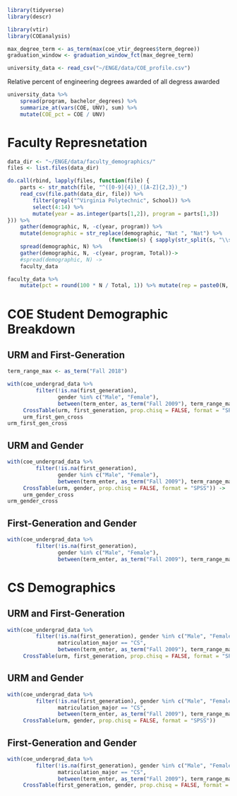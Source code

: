 ```r
library(tidyverse)
library(descr)

library(vtir)
library(COEanalysis)

max_degree_term <- as_term(max(coe_vtir_degrees$term_degree))
graduation_window <- graduation_window_fct(max_degree_term)

university_data <- read_csv("~/ENGE/data/COE_profile.csv")
```

Relative percent of engineering degrees awarded of all degress awarded

```r
university_data %>%
    spread(program, bachelor_degrees) %>%
    summarize_at(vars(COE, UNV), sum) %>%
    mutate(COE_pct = COE / UNV)
```

# Faculty Represnetation

```r
data_dir <- "~/ENGE/data/faculty_demographics/"
files <- list.files(data_dir)

do.call(rbind, lapply(files, function(file) {
    parts <- str_match(file, "^([0-9]{4})_([A-Z]{2,3})_")
    read_csv(file.path(data_dir, file)) %>% 
        filter(grepl("^Virginia Polytechnic", School)) %>% 
        select(4:14) %>%
        mutate(year = as.integer(parts[1,2]), program = parts[1,3])
})) %>%
    gather(demographic, N, -c(year, program)) %>%
    mutate(demographic = str_replace(demographic, "Nat ", "Nat") %>% 
                                (function(s) { sapply(str_split(s, "\\s+"), function(ss) ss[1]) })) %>%
    spread(demographic, N) %>%
    gather(demographic, N, -c(year, program, Total))->
    #spread(demographic, N) ->
    faculty_data
```

```r
faculty_data %>%
    mutate(pct = round(100 * N / Total, 1)) %>% mutate(rep = paste0(N, "(", pct, ")")) %>% select(-Total, -N, -pct) %>% unite(yp, year, program) %>% spread(yp, rep)
```

# COE Student Demographic Breakdown

## URM and First-Generation

```r
term_range_max <- as_term("Fall 2018")

with(coe_undergrad_data %>%
         filter(!is.na(first_generation), 
                gender %in% c("Male", "Female"),
                between(term_enter, as_term("Fall 2009"), term_range_max)),
     CrossTable(urm, first_generation, prop.chisq = FALSE, format = "SPSS")) ->
     urm_first_gen_cross
urm_first_gen_cross
```

## URM and Gender

```r
with(coe_undergrad_data %>%
         filter(!is.na(first_generation), 
                gender %in% c("Male", "Female"),
                between(term_enter, as_term("Fall 2009"), term_range_max)), 
     CrossTable(urm, gender, prop.chisq = FALSE, format = "SPSS")) ->
     urm_gender_cross
urm_gender_cross
```

## First-Generation and Gender

```r
with(coe_undergrad_data %>%
         filter(!is.na(first_generation), 
                gender %in% c("Male", "Female"),
                between(term_enter, as_term("Fall 2009"), term_range_max)),     CrossTable(first_generation, gender, prop.chisq = FALSE, format = "SPSS")) 
```

# CS Demographics

## URM and First-Generation

```r
with(coe_undergrad_data %>%
         filter(!is.na(first_generation), gender %in% c("Male", "Female"), 
                matriculation_major == "CS",
                between(term_enter, as_term("Fall 2009"), term_range_max)), 
     CrossTable(urm, first_generation, prop.chisq = FALSE, format = "SPSS")) 
```

## URM and Gender

```r
with(coe_undergrad_data %>%
         filter(!is.na(first_generation), gender %in% c("Male", "Female"), 
                matriculation_major == "CS",
                between(term_enter, as_term("Fall 2009"), term_range_max)), 
     CrossTable(urm, gender, prop.chisq = FALSE, format = "SPSS")) 
```


## First-Generation and Gender

```r
with(coe_undergrad_data %>%
         filter(!is.na(first_generation), gender %in% c("Male", "Female"), 
                matriculation_major == "CS",
                between(term_enter, as_term("Fall 2009"), term_range_max)), 
     CrossTable(first_generation, gender, prop.chisq = FALSE, format = "SPSS")) 
```

